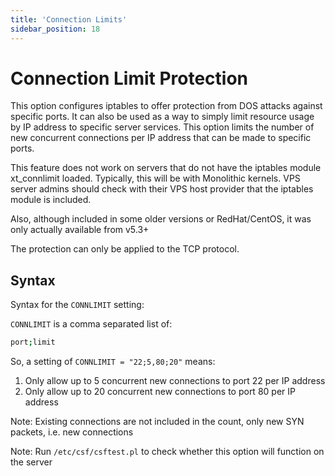 ```yaml
---
title: 'Connection Limits'
sidebar_position: 18
---
```


# Connection Limit Protection

This option configures iptables to offer protection from DOS attacks against specific ports. It can also be used as a way to simply limit resource usage by IP address to specific server services. This option limits the number of new concurrent connections per IP address that can be made to specific ports.

This feature does not work on servers that do not have the iptables module xt_connlimit loaded. Typically, this will be with Monolithic kernels. VPS server admins should check with their VPS host provider that the iptables module is included.

Also, although included in some older versions or RedHat/CentOS, it was only actually available from v5.3+

The protection can only be applied to the TCP protocol.

## Syntax

Syntax for the `CONNLIMIT` setting:

`CONNLIMIT` is a comma separated list of: 

```bash
port;limit
```

So, a setting of `CONNLIMIT = "22;5,80;20"` means:

1. Only allow up to 5 concurrent new connections to port 22 per IP address
2. Only allow up to 20 concurrent new connections to port 80 per IP address

Note: Existing connections are not included in the count, only new SYN packets, i.e. new connections

Note: Run `/etc/csf/csftest.pl` to check whether this option will function on the server
